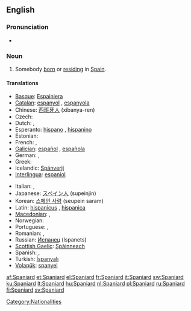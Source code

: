 ==English==

===Pronunciation===
* {{audio|en-us-Spaniard.ogg|Audio (US)}}

===Noun===
{{en-noun}}

# Somebody [[born]] or [[reside|residing]] in [[Spain]].

====Translations====
{{trans-top|somebody from Spain}}
* [[Basque]]: [[Espainiera]]
* [[Catalan]]: [[espanyol]] {{m}}, [[espanyola]] {{f}}
* Chinese: [[西班牙人]] (xibanya-ren)
* Czech: {{t-|cs|Španěl|m}}
* Dutch: {{t+|nl|Spanjaard|m}}, {{t+|nl|Spaanse|f}}
* Esperanto: [[hispano]] {{m}}, [[hispanino]] {{f}}
* Estonian: {{t-|et|hispaanlane}}
* French: {{t+|fr|espagnol|m}}, {{t+|fr|espagnole|f}}
* [[Galician]]: [[español]] {{m}}, [[española]] {{f}}
* German: {{t+|de|Spanier|m}}, {{t+|de|Spanierin|f}}
* Greek: {{t+|el|Ισπανός|m|sc=Grek}}
* Icelandic: [[Spánverji]] {{m}}
* [[Interlingua]]: [[espaniol]]
{{trans-mid}}
* Italian: {{t+|it|spagnolo|m}}, {{t+|it|spagnola|f}}
* Japanese: [[スペイン人]] (supeinjin)
* Korean: [[스페인 사람]] (seupein saram)
* Latin: [[hispanicus]] {{m}}, [[hispanica]] {{f}}
* [[Macedonian]]: {{t|mk|Шпанец|m|tr=Špánec|sc=Cyrl|xs=Macedonian}},  {{t|mk|Шпанка|f|tr=Špánka|sc=Cyrl|xs=Macedonian}}
* Norwegian: {{t-|no|spanjol|m}}
* Portuguese: {{t+|pt|espanhol|m}}, {{t+|pt|espanhola|f}}
* Romanian: {{t-|ro|spaniol|m}}, {{t+|ro|spaniolă|f}}
* Russian: [[Испанец]] (Ispanets)
* [[Scottish Gaelic]]: [[Spàinneach]] {{m}}
* Spanish: {{t+|es|español|m}}, {{t+|es|española|f}}
* Turkish: [[İspanyalı]]
* [[Volapük]]: [[spanyel]]
{{trans-bottom}}

[[Category:Nationalities]]

[[af:Spaniard]]
[[et:Spaniard]]
[[el:Spaniard]]
[[fr:Spaniard]]
[[it:Spaniard]]
[[sw:Spaniard]]
[[ku:Spaniard]]
[[lt:Spaniard]]
[[hu:Spaniard]]
[[nl:Spaniard]]
[[pl:Spaniard]]
[[ru:Spaniard]]
[[fi:Spaniard]]
[[sv:Spaniard]]